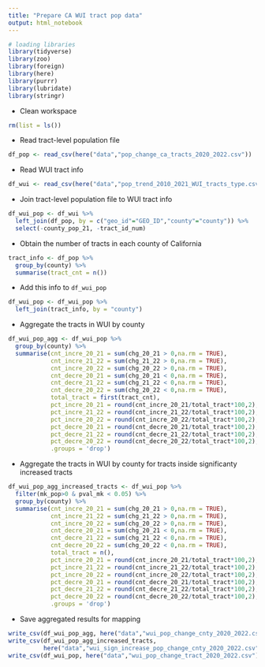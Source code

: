 ```yaml
---
title: "Prepare CA WUI tract pop data"
output: html_notebook
---
```

```r
# loading libraries
library(tidyverse)
library(zoo)
library(foreign)
library(here)
library(purrr)
library(lubridate)
library(stringr)
```

- Clean workspace
```r
rm(list = ls())
```

- Read tract-level population file
```r
df_pop <- read_csv(here("data","pop_change_ca_tracts_2020_2022.csv"))
```

- Read WUI tract info
```r
df_wui <- read_csv(here("data","pop_trend_2010_2021_WUI_tracts_type.csv"))
```

- Join tract-level population file to WUI tract info

```r
df_wui_pop <- df_wui %>%
  left_join(df_pop, by = c("geo_id"="GEO_ID","county"="county")) %>%
  select(-county_pop_21, -tract_id_num)
```

- Obtain the number of tracts in each county of California

```r
tract_info <- df_pop %>%
  group_by(county) %>%
  summarise(tract_cnt = n())

```

- Add this info to `df_wui_pop`
```r
df_wui_pop <- df_wui_pop %>%
  left_join(tract_info, by = "county")
```

- Aggregate the tracts in WUI by county

```r
df_wui_pop_agg <- df_wui_pop %>%
  group_by(county) %>%
  summarise(cnt_incre_20_21 = sum(chg_20_21 > 0,na.rm = TRUE),
            cnt_incre_21_22 = sum(chg_21_22 > 0,na.rm = TRUE),
            cnt_incre_20_22 = sum(chg_20_22 > 0,na.rm = TRUE),
            cnt_decre_20_21 = sum(chg_20_21 < 0,na.rm = TRUE),
            cnt_decre_21_22 = sum(chg_21_22 < 0,na.rm = TRUE),
            cnt_decre_20_22 = sum(chg_20_22 < 0,na.rm = TRUE),
            total_tract = first(tract_cnt),
            pct_incre_20_21 = round(cnt_incre_20_21/total_tract*100,2),
            pct_incre_21_22 = round(cnt_incre_21_22/total_tract*100,2),
            pct_incre_20_22 = round(cnt_incre_20_22/total_tract*100,2),
            pct_decre_20_21 = round(cnt_decre_20_21/total_tract*100,2),
            pct_decre_21_22 = round(cnt_decre_21_22/total_tract*100,2),
            pct_decre_20_22 = round(cnt_decre_20_22/total_tract*100,2),
            .groups = 'drop')
```

- Aggregate the tracts in WUI by county for tracts inside significanty increased tracts

```r
df_wui_pop_agg_increased_tracts <- df_wui_pop %>%
  filter(mk_pop>0 & pval_mk < 0.05) %>%
  group_by(county) %>%
  summarise(cnt_incre_20_21 = sum(chg_20_21 > 0,na.rm = TRUE),
            cnt_incre_21_22 = sum(chg_21_22 > 0,na.rm = TRUE),
            cnt_incre_20_22 = sum(chg_20_22 > 0,na.rm = TRUE),
            cnt_decre_20_21 = sum(chg_20_21 < 0,na.rm = TRUE),
            cnt_decre_21_22 = sum(chg_21_22 < 0,na.rm = TRUE),
            cnt_decre_20_22 = sum(chg_20_22 < 0,na.rm = TRUE),
            total_tract = n(),
            pct_incre_20_21 = round(cnt_incre_20_21/total_tract*100,2),
            pct_incre_21_22 = round(cnt_incre_21_22/total_tract*100,2),
            pct_incre_20_22 = round(cnt_incre_20_22/total_tract*100,2),
            pct_decre_20_21 = round(cnt_decre_20_21/total_tract*100,2),
            pct_decre_21_22 = round(cnt_decre_21_22/total_tract*100,2),
            pct_decre_20_22 = round(cnt_decre_20_22/total_tract*100,2),
            .groups = 'drop')
```

- Save aggregated results for mapping

```r
write_csv(df_wui_pop_agg, here("data","wui_pop_change_cnty_2020_2022.csv"))
write_csv(df_wui_pop_agg_increased_tracts, 
          here("data","wui_sign_increase_pop_change_cnty_2020_2022.csv"))
write_csv(df_wui_pop, here("data","wui_pop_change_tract_2020_2022.csv"))
```